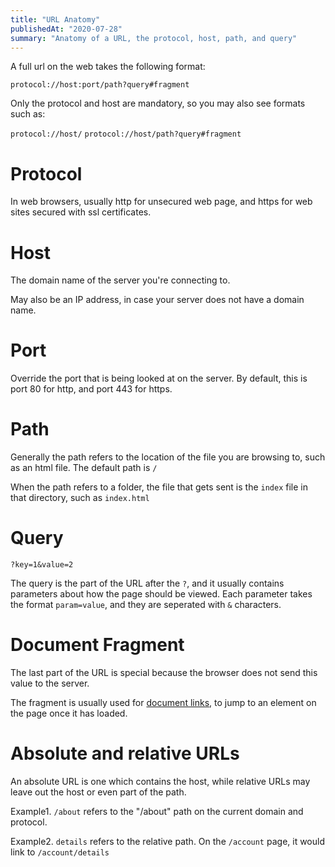 ```yaml
---
title: "URL Anatomy"
publishedAt: "2020-07-28"
summary: "Anatomy of a URL, the protocol, host, path, and query"
---
```


A full url on the web takes the following format:

`protocol://host:port/path?query#fragment`

Only the protocol and host are mandatory, so you may also see formats such as:

`protocol://host/`
`protocol://host/path?query#fragment`

# Protocol

In web browsers, usually http for unsecured web page, and https for web sites secured with ssl certificates.

# Host

The domain name of the server you're connecting to.

May also be an IP address, in case your server does not have a domain name.

# Port

Override the port that is being looked at on the server. By default, this is port 80 for http, and port 443 for https.

# Path

Generally the path refers to the location of the file you are browsing to, such as an html file. The default path is `/`

When the path refers to a folder, the file that gets sent is the `index` file in that directory, such as `index.html`

# Query

`?key=1&value=2`

The query is the part of the URL after the `?`, and it usually contains parameters about how the page should be viewed. Each parameter takes the format `param=value`, and they are seperated with `&` characters.

# Document Fragment

The last part of the URL is special because the browser does not send this value to the server.

The fragment is usually used for [document links](/document-links), to jump to an element on the page once it has loaded.

# Absolute and relative URLs

An absolute URL is one which contains the host, while relative URLs may leave out the host or even part of the path.

Example1. `/about` refers to the "/about" path on the current domain and protocol.

Example2. `details` refers to the relative path. On the `/account` page, it would link to `/account/details`

<!--- © Eric Vicenti 2020. Licensed under Creative Commons CC BY-NC-SA 4.0 https://creativecommons.org/licenses/by-nc-sa/4.0/ -->
